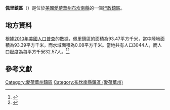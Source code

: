 {{noteTA
|G1=USState
|G2=地名
|G3=Unit
}}
{{Infobox settlement
|official_name            = 佩里鎮區
|native_name = Perry Township
|settlement_type          = [[行政鎮區|行政鎮區]]
|image_skyline            = 
|imagesize                = 
|image_map                = Map highlighting Perry Township, Buchanan County, Iowa.svg
|mapsize                  = 250px
|pushpin_map  =USA Iowa
|pushpin_label = 佩里鎮區
|pushpin_label_position   = top
|pushpin_map_caption      = 佩里鎮區在愛荷華州的位置
|subdivision_type         = [[世界政區索引|國家]]
|subdivision_type1        = [[美国州份|州份]]
|subdivision_type2        = [[愛荷華州行政区划|縣]]
|subdivision_name         = [[美国|美国]]
|subdivision_name1        = [[愛荷華州|愛荷華州]]
|subdivision_name2        = [[布坎南縣_(愛荷華州)|布坎南縣]]
|elevation_ft             = 955
|elevation_m              = 291
|timezone                 = [[北美中部時區|北美中部時區]]
|area_total_km2           = 93.47
|area_land_km2            = 93.39
|area_water_km2           = 0.08
|area_total_sq_mi         = 
|area_land_sq_mi          = 
|area_water_sq_mi         = 
|population_as_of         = [[2010年美國人口普查|2010]]
|population_footnotes     = 
|population_total         = 3044
|population_density_km2   = auto
|population_density_sq_mi = auto
|utc_offset               = -6
|coordinates              = {{coord|42|30|26|N|92|01|10|W|type:city_region:US-AL_source:GNS-enwiki|display=inline,title}}
| coor_pinpoint           = 
| coordinates_footnotes   = 
|timezone_DST             = CDT
|utc_offset_DST           = -5
|postal_code_type         = [[美國郵區編號|郵區編號]]
|postal_code              = 
|area_code                = {{link-en|电话区号319|Area code 319|319}}
|blank_name = [[地名信息系统|GNIS ID]]
|blank_info = 468506
}}
'''佩里鎮區'''（{{lang-en|Perry Township}}）是位於[[美國|美國]][[愛荷華州|愛荷華州]][[布坎南縣_(愛荷華州)|布坎南縣]]的一個[[行政鎮區|行政鎮區]]。

== 地方資料 ==
根據[[2010年美國人口普查|2010年美國人口普查]]的數據，佩里鎮區的面積為93.47平方千米，當中陸地面積為93.39平方千米，而水域面積為0.08平方千米。當地共有人口3044人，而人口密度為每平方千米32.57人。<ref name="GR8">{{cite web|url=http://factfinder2.census.gov|publisher=[[美国人口调查局|美国人口调查局]]|accessdate=2011-05-14|title=American FactFinder|archive-date=2013-09-11|archive-url=https://web.archive.org/web/20130911234518/http://factfinder2.census.gov/|dead-url=no}}</ref><ref>{{cite web|url=https://www.citypopulation.de/en/usa/iowa/admin/|title=USA: Iowa (Counties and Townships) - City Population}}</ref>

== 參考文獻 ==
{{reflist}}

{{布坎南縣 (愛荷華州)}}

{{DEFAULTSORT:Perry Township}}
[[Category:愛荷華州鎮區|Category:愛荷華州鎮區]]
[[Category:布坎南縣鎮區_(愛荷華州)|Category:布坎南縣鎮區 (愛荷華州)]]

{{Iowa-geo-stub}}